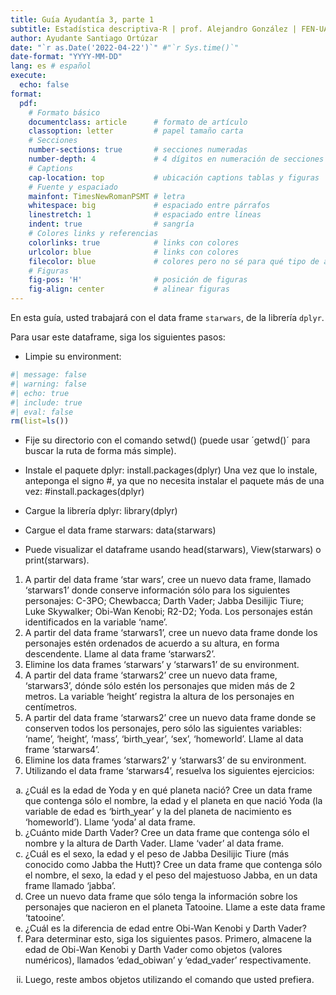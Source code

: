 ```yaml
---
title: Guía Ayudantía 3, parte 1
subtitle: Estadística descriptiva-R | prof. Alejandro González | FEN-UAH
author: Ayudante Santiago Ortúzar
date: "`r as.Date('2022-04-22')`" #"`r Sys.time()`"
date-format: "YYYY-MM-DD" 
lang: es # español
execute: 
  echo: false
format: 
  pdf:
    # Formato básico
    documentclass: article      # formato de artículo
    classoption: letter         # papel tamaño carta
    # Secciones
    number-sections: true       # secciones numeradas
    number-depth: 4             # 4 dígitos en numeración de secciones
    # Captions
    cap-location: top           # ubicación captions tablas y figuras
    # Fuente y espaciado
    mainfont: TimesNewRomanPSMT # letra
    whitespace: big             # espaciado entre párrafos
    linestretch: 1              # espaciado entre líneas
    indent: true                # sangría
    # Colores links y referencias
    colorlinks: true            # links con colores
    urlcolor: blue              # links con colores
    filecolor: blue             # colores pero no sé para qué tipo de archivos
    # Figuras
    fig-pos: 'H'                # posición de figuras
    fig-align: center           # alinear figuras
---
```


En esta guía, usted trabajará con el data frame `starwars`, de la librería `dplyr`.

Para usar este dataframe, siga los siguientes pasos:

-	Limpie su environment:

```r
#| message: false
#| warning: false
#| echo: true
#| include: true
#| eval: false
rm(list=ls())
```


-	Fije su directorio con el comando setwd() (puede usar ´getwd()´ para buscar la ruta de forma más simple).

-	Instale el paquete dplyr:
install.packages(dplyr)
Una vez que lo instale, anteponga el signo #, ya que no necesita instalar el paquete más de una vez:
#install.packages(dplyr)
-	Cargue la librería dplyr:
library(dplyr)
-	Cargue el data frame starwars:
data(starwars)
-	Puede visualizar el dataframe usando head(starwars), View(starwars) o print(starwars).

1.	A partir del data frame ‘star wars’, cree un nuevo data frame, llamado ‘starwars1’ donde conserve información sólo para los siguientes personajes: C-3PO; Chewbacca; Darth Vader; Jabba Desilijic Tiure; Luke Skywalker; Obi-Wan Kenobi; R2-D2; Yoda. Los personajes están identificados en la variable ‘name’.
2.	A partir del data frame ‘starwars1’, cree un nuevo data frame donde los personajes estén ordenados de acuerdo a su altura, en forma descendente. Llame al data frame ‘starwars2’.
3.	Elimine los data frames ‘starwars’ y ‘starwars1’ de su environment.
4.	A partir del data frame ‘starwars2’ cree un nuevo data frame, ‘starwars3’, dónde sólo estén los personajes que miden más de 2 metros. La variable ‘height’ registra la altura de los personajes en centímetros.
5.	A partir del data frame ‘starwars2’ cree un nuevo data frame donde se conserven todos los personajes, pero sólo las siguientes variables: ‘name’, ‘height’, ‘mass’, ‘birth_year’, ‘sex’, ‘homeworld’. Llame al data frame ‘starwars4’.
6.	Elimine los data frames ‘starwars2’ y ‘starwars3’ de su environment.
7.	Utilizando el data frame ‘starwars4’, resuelva los siguientes ejercicios:
a.	¿Cuál es la edad de Yoda y en qué planeta nació? Cree un data frame que contenga sólo el nombre, la edad y el planeta en que nació Yoda (la variable de edad es ‘birth_year’ y la del planeta de nacimiento es ‘homeworld’). Llame ‘yoda’ al data frame.
b.	¿Cuánto mide Darth Vader? Cree un data frame que contenga sólo el nombre y la altura de Darth Vader. Llame ‘vader’ al data frame.
c.	¿Cuál es el sexo, la edad y el peso de Jabba Desilijic Tiure (más conocido como Jabba the Hutt)? Cree un data frame que contenga sólo el nombre, el sexo, la edad y el peso del majestuoso Jabba, en un data frame llamado ‘jabba’.
d.	Cree un nuevo data frame que sólo tenga la información sobre los personajes que nacieron en el planeta Tatooine. Llame a este data frame ‘tatooine’.
e.	¿Cuál es la diferencia de edad entre Obi-Wan Kenobi y Darth Vader?
i.	Para determinar esto, siga los siguientes pasos. Primero, almacene la edad de Obi-Wan Kenobi y Darth Vader como objetos (valores numéricos), llamados ‘edad_obiwan’ y ‘edad_vader’ respectivamente.
ii.	Luego, reste ambos objetos utilizando el comando que usted prefiera.
